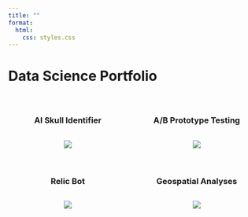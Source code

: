 ```yaml
---
title: ""
format:
  html:
    css: styles.css
---
```


# Data Science Portfolio

::: {style="display: grid; grid-template-columns: repeat(2, 1fr); gap: 20px; max-width: 1000px; margin: 40px auto; text-align: center;"}

::: {style="display: flex; flex-direction: column; align-items: center;"}
### AI Skull Identifier  
[![](Linked%20Files/Skull%20Identifier%20Gallery/Thumbnail.png)](CompVision.html){width="100%" style="max-width: 300px; height: auto; border-radius: 10px;"}  
:::

::: {style="display: flex; flex-direction: column; align-items: center;"}
### A/B Prototype Testing  
[![](Linked%20Files/AB%20Testing/AB1.png)](abtesting.html){width="100%" style="max-width: 300px; height: auto; border-radius: 10px;"}  
:::

::: {style="display: flex; flex-direction: column; align-items: center;"}
### Relic Bot  
[![](Linked%20Files/RELIC%20bot/Bot3.png)](relic.html){width="100%" style="max-width: 300px; height: auto; border-radius: 10px;"}  
:::

::: {style="display: flex; flex-direction: column; align-items: center;"}
### Geospatial Analyses  
[![](Linked%20Files/Geospatial%20Gallery/Final%20Eckert%20Map.jpg)](gisviz.html){width="100%" style="max-width: 300px; height: auto; border-radius: 10px;"}  
:::

:::
